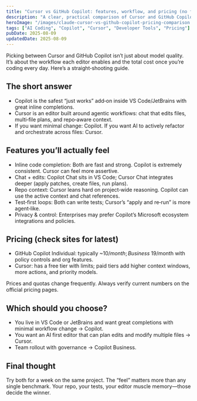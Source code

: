 ```yaml
---
title: "Cursor vs GitHub Copilot: features, workflow, and pricing (no fluff)"
description: "A clear, practical comparison of Cursor and GitHub Copilot: where each shines, how they feel in daily coding, and what you actually pay."
heroImage: "/images/claude-cursor-vs-github-copilot-pricing-comparison.png"
tags: ["AI Coding", "Copilot", "Cursor", "Developer Tools", "Pricing"]
pubDate: 2025-08-09
updatedDate: 2025-08-09
---
```


Picking between Cursor and GitHub Copilot isn’t just about model quality. It’s about the workflow each editor enables and the total cost once you’re coding every day. Here’s a straight‑shooting guide.

## The short answer

- Copilot is the safest “just works” add‑on inside VS Code/JetBrains with great inline completions.
- Cursor is an editor built around agentic workflows: chat that edits files, multi‑file plans, and repo‑aware context.
- If you want minimal change: Copilot. If you want AI to actively refactor and orchestrate across files: Cursor.

## Features you’ll actually feel

- Inline code completion: Both are fast and strong. Copilot is extremely consistent. Cursor can feel more assertive.
- Chat + edits: Copilot Chat sits in VS Code; Cursor Chat integrates deeper (apply patches, create files, run plans).
- Repo context: Cursor leans hard on project‑wide reasoning. Copilot can use the active context and chat references.
- Test‑first loops: Both can write tests; Cursor’s “apply and re‑run” is more agent‑like.
- Privacy & control: Enterprises may prefer Copilot’s Microsoft ecosystem integrations and policies.

## Pricing (check sites for latest)

- GitHub Copilot Individual: typically ~$10/month; Business ~$19/month with policy controls and org features.
- Cursor: has a free tier with limits; paid tiers add higher context windows, more actions, and priority models.

Prices and quotas change frequently. Always verify current numbers on the official pricing pages.

## Which should you choose?

- You live in VS Code or JetBrains and want great completions with minimal workflow change → Copilot.
- You want an AI first editor that can plan edits and modify multiple files → Cursor.
- Team rollout with governance → Copilot Business.

## Final thought

Try both for a week on the same project. The “feel” matters more than any single benchmark. Your repo, your tests, your editor muscle memory—those decide the winner.
